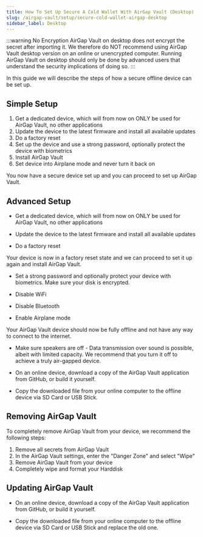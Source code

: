 ```yaml
---
title: How To Set Up Secure A Cold Wallet With AirGap Vault (Desktop)
slug: /airgap-vault/setup/secure-cold-wallet-airgap-desktop
sidebar_label: Desktop
---
```


:::warning No Encryption
AirGap Vault on desktop does not encrypt the secret after importing it. We therefore do NOT recommend using AirGap Vault desktop version on an online or unencrypted computer. Running AirGap Vault on desktop should only be done by advanced users that understand the security implications of doing so.
:::

In this guide we will describe the steps of how a secure offline device can be set up.

## Simple Setup

1. Get a dedicated device, which will from now on ONLY be used for AirGap Vault, no other applications
2. Update the device to the latest firmware and install all available updates
3. Do a factory reset
4. Set up the device and use a strong password, optionally protect the device with biometrics
5. Install AirGap Vault
6. Set device into Airplane mode and never turn it back on

You now have a secure device set up and you can proceed to set up AirGap Vault.

## Advanced Setup

- Get a dedicated device, which will from now on ONLY be used for AirGap Vault, no other applications

- Update the device to the latest firmware and install all available updates

- Do a factory reset

Your device is now in a factory reset state and we can proceed to set it up again and install AirGap Vault.

- Set a strong password and optionally protect your device with biometrics. Make sure your disk is encrypted.

- Disable WiFi

- Disable Bluetooth

- Enable Airplane mode

Your AirGap Vault device should now be fully offline and not have any way to connect to the internet.

- Make sure speakers are off - Data transmission over sound is possible, albeit with limited capacity. We recommend that you turn it off to achieve a truly air-gapped device.

- On an online device, download a copy of the AirGap Vault application from GitHub, or build it yourself.

- Copy the downloaded file from your online computer to the offline device via SD Card or USB Stick.

## Removing AirGap Vault

To completely remove AirGap Vault from your device, we recommend the following steps:

1. Remove all secrets from AirGap Vault
2. In the AirGap Vault settings, enter the "Danger Zone" and select "Wipe"
3. Remove AirGap Vault from your device
4. Completely wipe and format your Harddisk

## Updating AirGap Vault

- On an online device, download a copy of the AirGap Vault application from GitHub, or build it yourself.

- Copy the downloaded file from your online computer to the offline device via SD Card or USB Stick and replace the old one.
